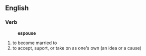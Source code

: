 ==English==
===Verb===
:'''espouse'''
# to become married to
# to accept, suport, or take on as one's own (an idea or a cause)